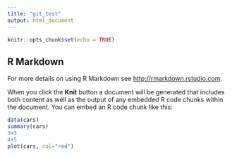 ```yaml
---
title: "git_test"
output: html_document
---
```


```r
knitr::opts_chunk$set(echo = TRUE)
```

## R Markdown

 For more details on using R Markdown see <http://rmarkdown.rstudio.com>.

When you click the **Knit** button a document will be generated that includes both content as well as the output of any embedded R code chunks within the document. You can embed an R code chunk like this:

```r
data(cars)
summary(cars)
3+3
4+5
plot(cars, col="red")
```
